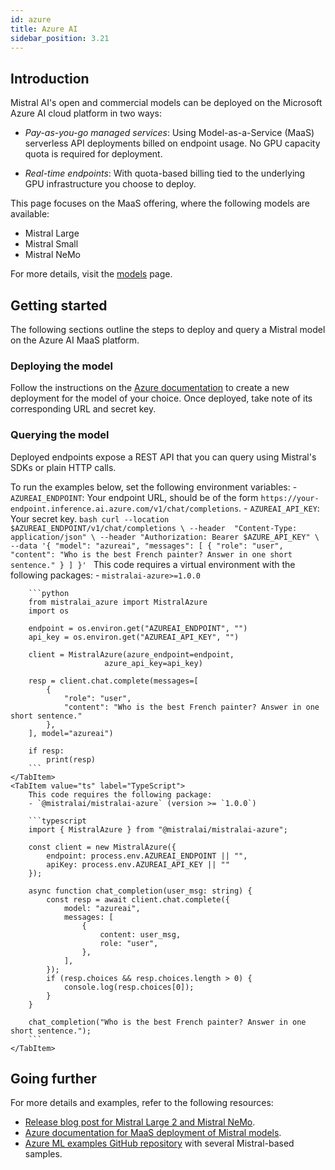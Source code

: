 ```yaml
---
id: azure
title: Azure AI
sidebar_position: 3.21
---
```



## Introduction

Mistral AI's open and commercial models can be deployed on the Microsoft Azure AI cloud platform
in two ways:

- _Pay-as-you-go managed services_: Using Model-as-a-Service (MaaS) serverless API
  deployments billed on endpoint usage. No GPU capacity quota is required for deployment.

- _Real-time endpoints_: With quota-based billing tied to the underlying GPU
  infrastructure you choose to deploy.


This page focuses on the MaaS offering, where the following models are available:

- Mistral Large
- Mistral Small
- Mistral NeMo

For more details, visit the [models](../../../getting-started/models/models_overview) page.


## Getting started

The following sections outline the steps to deploy and query a Mistral model on the Azure AI MaaS platform.

### Deploying the model

Follow the instructions on the [Azure documentation](https://learn.microsoft.com/en-us/azure/ai-studio/how-to/deploy-models-mistral?tabs=mistral-large#create-a-new-deployment)
to create a new deployment for the model of your choice. Once deployed, take
note of its corresponding URL and secret key.


### Querying the model

Deployed endpoints expose a REST API that you can query using Mistral's SDKs or
plain HTTP calls.

To run the examples below, set the following environment variables:
    - `AZUREAI_ENDPOINT`: Your endpoint URL, should be of the form `https://your-endpoint.inference.ai.azure.com/v1/chat/completions`.
    - `AZUREAI_API_KEY`: Your secret key.
<Tabs>
    <TabItem value="curl" label="cURL" default>
        ```bash
        curl --location $AZUREAI_ENDPOINT/v1/chat/completions \
            --header  "Content-Type: application/json" \
            --header "Authorization: Bearer $AZURE_API_KEY" \
            --data '{
          "model": "azureai",
          "messages": [
            {
              "role": "user",
              "content": "Who is the best French painter? Answer in one short sentence."
            }
          ]
        }'
        ```
    </TabItem>
    <TabItem value="python" label="Python">
        This code requires a virtual environment with the following packages:
        - `mistralai-azure>=1.0.0`

        ```python
        from mistralai_azure import MistralAzure
        import os

        endpoint = os.environ.get("AZUREAI_ENDPOINT", "")
        api_key = os.environ.get("AZUREAI_API_KEY", "")

        client = MistralAzure(azure_endpoint=endpoint,
                         azure_api_key=api_key)

        resp = client.chat.complete(messages=[
            {
                "role": "user",
                "content": "Who is the best French painter? Answer in one short sentence."
            },
        ], model="azureai")

        if resp:
            print(resp)
        ```
    </TabItem>
    <TabItem value="ts" label="TypeScript">
        This code requires the following package:
        - `@mistralai/mistralai-azure` (version >= `1.0.0`)

        ```typescript
        import { MistralAzure } from "@mistralai/mistralai-azure";

        const client = new MistralAzure({
            endpoint: process.env.AZUREAI_ENDPOINT || "",
            apiKey: process.env.AZUREAI_API_KEY || ""
        });

        async function chat_completion(user_msg: string) {
            const resp = await client.chat.complete({
                model: "azureai",
                messages: [
                    {
                        content: user_msg,
                        role: "user",
                    },
                ],
            });
            if (resp.choices && resp.choices.length > 0) {
                console.log(resp.choices[0]);
            }
        }

        chat_completion("Who is the best French painter? Answer in one short sentence.");
        ```
    </TabItem>
</Tabs>



## Going further

For more details and examples, refer to the following resources:
- [Release blog post for Mistral Large 2 and Mistral NeMo](https://techcommunity.microsoft.com/t5/ai-machine-learning-blog/ai-innovation-continues-introducing-mistral-large-2-and-mistral/ba-p/4200181).
- [Azure documentation for MaaS deployment of Mistral models](https://learn.microsoft.com/en-us/azure/ai-studio/how-to/deploy-models-mistral).
- [Azure ML examples GitHub repository](https://github.com/Azure/azureml-examples/tree/main/sdk/python/foundation-models/mistral) with several Mistral-based samples.

